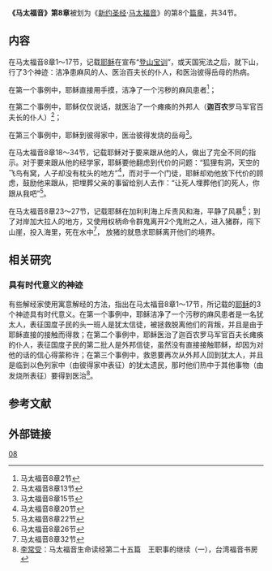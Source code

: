 '''《马太福音》第8章'''被划为《[[新约圣经|新约圣经]]·[[马太福音|马太福音]]》的第8个[[圣经章节|篇章]]，共34节。

== 内容 ==

在马太福音8章1～17节，记载[[耶稣|耶稣]]在宣布“[[登山宝训|登山宝训]]”，或天国宪法之后，就下山，行了3个神迹：洁净患麻风的人、医治百夫长的仆人，和医治彼得岳母的热病。

在第一个事例中，耶稣直接用手摸，洁净了一个污秽的麻风患者<ref>马太福音8章2节</ref>；

在第二个事例中，耶稣仅仅说话，就医治了一个瘫痪的外邦人（'''迦百农'''罗马军官百夫长的仆人）<ref>马太福音8章13节</ref>；

在第三个事例中，耶稣到彼得家中，医治彼得发烧的岳母<ref>马太福音8章15节</ref>。
 
在马太福音8章18～34节，记载耶稣对于要来跟从他的人，做出了完全不同的指示。对于要来跟从他的经学家，耶稣要他翻虑到代价的问题：“狐狸有洞，天空的飞鸟有窝，人子却没有枕头的地方”<ref>马太福音8章20节</ref>，而对于一个门徒，耶稣却劝他放下代价的顾虑，鼓励他来跟从，把埋葬父亲的事留给别人去作：“让死人埋葬他们的死人，你跟从我吧”<ref>马太福音8章22节</ref>。 
 
在马太福音8章23～27节，记载耶稣在加利利海上斥责风和海，平静了风暴<ref>马太福音8章26节</ref>；到了对岸加大拉人的地方，又使用权柄命令群鬼离开2个鬼附之人，进入猪群，闯下山崖，投入海里，死在水中<ref>马太福音8章32节</ref>， 放猪的就恳求耶稣离开他们的境界。 

== 相关研究 ==

=== 具有时代意义的神迹 ===

有些解经家使用寓意解经的方法，指出在马太福音8章1～17节，所记载的[[耶稣|耶稣]]的3个神迹具有时代意义。在第一个事例中，耶稣洁净了一个污秽的麻风患者是一名犹太人，表征国度子民的头一班人是犹太信徒，被拯救脱离他们的背叛，并且是由于耶稣直接的接触而得救；在第二个事例中，耶稣医治了迦百农罗马军官百夫长瘫痪的仆人，表征国度子民的第二批人是外邦信徒，虽然没有直接接触耶稣，却因为对他的话的信心得蒙称许；在第三个事例中，救恩要再次从外邦人回到犹太人，并且是临到以色列家中（由彼得家中表征）的犹太遗民，那时他们热中于其他事物（由发烧所表征）要得到医治<ref>[[李常受|李常受]]：马太福音生命读经第二十五篇　王职事的继续（一），台湾福音书房</ref>。

==参考文献==
<div class="references-small">
<references />
</div>

==外部链接==

{{sequence
| prev = [[马太福音7章|马太福音7章]]
| list = 新約聖經的章節<br />[[马太福音|马太福音]]
| next = [[马太福音9章|马太福音9章]]
}}

[[Category:马太福音章节|08]]